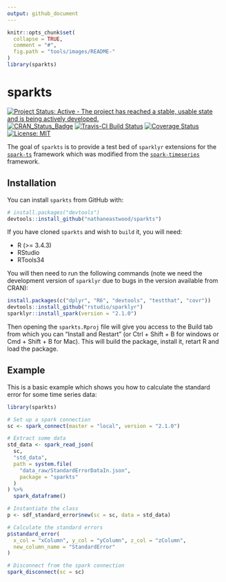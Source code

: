 ```yaml
---
output: github_document
---
```


<!-- README.md is generated from README.Rmd. Please edit that file -->

```r
knitr::opts_chunk$set(
  collapse = TRUE,
  comment = "#",
  fig.path = "tools/images/README-"
)
library(sparkts)
```

# sparkts

[![Project Status: Active - The project has reached a stable, usable state and is being actively developed.](http://www.repostatus.org/badges/latest/active.svg)](http://www.repostatus.org/#active)
[![CRAN_Status_Badge](http://www.r-pkg.org/badges/version/sparkts)](http://cran.r-project.org/package=sparkts)
[![Travis-CI Build Status](https://travis-ci.org/nathaneastwood/sparkts.svg?branch=master)](https://travis-ci.org/nathaneastwood/sparkts)
[![Coverage Status](https://img.shields.io/codecov/c/github/nathaneastwood/sparkts/master.svg)](https://codecov.io/github/nathaneastwood/sparkts?branch=master)
[![License: MIT](https://img.shields.io/badge/License-MIT-yellow.svg)](https://opensource.org/licenses/MIT)

The goal of `sparkts` is to provide a test bed of `sparklyr` extensions for the [`spark-ts`](https://github.com/srussell91/SparkTS) framework which was modified from the [`spark-timeseries`](https://github.com/sryza/spark-timeseries) framework.

## Installation

You can install `sparkts` from GitHub with:

```r
# install.packages("devtools")
devtools::install_github("nathaneastwood/sparkts")
```

If you have cloned `sparkts` and wish to `build` it, you will need:

* R (>= 3.4.3)
* RStudio
* RTools34

You will then need to run the following commands (note we need the development version of `sparklyr` due to bugs in the version available from CRAN):

```r
install.packages(c("dplyr", "R6", "devtools", "testthat", "covr"))
devtools::install_github("rstudio/sparklyr")
sparklyr::install_spark(version = "2.1.0")
```

Then opening the `sparkts.Rproj` file will give you access to the Build tab from which you can "Install and Restart" (or Ctrl + Shift + B for windows or Cmd + Shift + B for Mac). This will build the package, install it, retart R and load the package.

## Example

This is a basic example which shows you how to calculate the standard error for some time series data:

```r
library(sparkts)

# Set up a spark connection
sc <- spark_connect(master = "local", version = "2.1.0")

# Extract some data
std_data <- spark_read_json(
  sc,
  "std_data",
  path = system.file(
    "data_raw/StandardErrorDataIn.json",
    package = "sparkts"
  )
) %>%
  spark_dataframe()

# Instantiate the class
p <- sdf_standard_error$new(sc = sc, data = std_data)

# Calculate the standard errors
p$standard_error(
  x_col = "xColumn", y_col = "yColumn", z_col = "zColumn",
  new_column_name = "StandardError"
)

# Disconnect from the spark connection
spark_disconnect(sc = sc)
```
